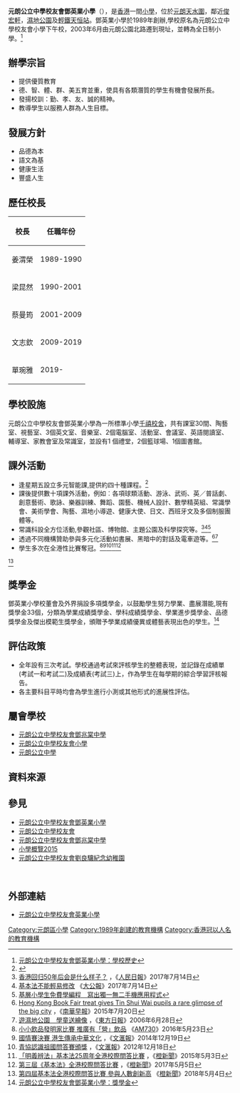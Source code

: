 {{Infobox School
| name        = 元朗公立中學校友會鄧英業小學<br/>Y.L.P.M.S. Alumni Association Tang Ying Yip Primary School
| other_name  = 
| image       = [[File:2022年6月-鄧英業小學B.jpg|280px]]
| logo        =
| motto       = 勤、孝、友、誠
| established = 1989年
| type        = 津貼小學
| religion    = 無
| affiliation = 
| district    = [[天水圍區|天水圍區]]
| grades      = 小學（小一至小六）
| principal   = 單琬雅女士
| vice_principal = 劉嘉麗女士，陸庭佳先生
| dean        = 
| college     = 
| house       = 
| sc          =
| cs          =
| faculty     = 
| staff       = 
| students    = 約1200人 - 30班
| athletics   = 
| conference  = 
| tree        =
| colors      = 
| mascot      = 
| magazine    = 
| free_label  = 學生性別
| free_text   = 男女
| free_label2 = 校網
| free_text2  = 72區
| free_label3 = 
| free_text3  = 
| address     = [[香港|香港]][[新界|新界]][[天水圍|天水圍]][[天瑞路|天瑞路]]86號
| tel    = 26178200
| fax         = 
| mail        = 
| website  = http://www.alu.edu.hk
}}

'''元朗公立中學校友會鄧英業小學'''（{{lang-en|Y.L.P.M.S. Alumni Association Tang Ying Yip Primary School}}），是[[香港|香港]]一間[[小學|小學]]，位於[[元朗|元朗]][[天水圍|天水圍]]，鄰近[[俊宏軒|俊宏軒]]，[[濕地公園|濕地公園]]及[[香港輕鐵|輕鐵]][[天恒站|天恒站]]。鄧英業小學於1989年創辦,學校原名為元朗公立中學校友會小學下午校，2003年6月由元朗公園北路遷到現址，並轉為全日制小學。<ref>[http://www.alu.edu.hk/?page_id=1943 元朗公立中學校友會鄧英業小學：學校歷史]</ref><br />

== 辦學宗旨 ==
* 提供優質教育
* 德、智、體、群、美五育並重，使具有各類潛質的學生有機會發展所長。
* 發揚校訓：勤、孝、友、誠的精神。
* 教導學生以服務人群為人生目標。

== 發展方針 ==
* 品德為本
* 語文為基
* 健康生活
* 豐盛人生

== 歷任校長 ==
{| class="wikitable"
!校長!!任職年份
|-
|姜渭榮||1989-1990
|-
|梁昆然||1990-2001
|-
|蔡曼筠||2001-2009
|-
|文志欽||2009-2019
|-
|單琬雅||2019-
|}

== 學校設施 ==
元朗公立中學校友會鄧英業小學為一所標準小學[[千禧校舍|千禧校舍]]，共有課室30間、陶藝室、視藝室、3個英文室、音樂室、2個電腦室、活動室、會議室、英語閱讀室、輔導室、家教會室及常識室，並設有1
個禮堂，2個籃球場、1個圖書館。

== 課外活動 ==
* 逢星期五設立多元智能課,提供約四十種課程。<ref>{{Cite web |url=http://www.alu.edu.hk/?page_id=2291 |title=元朗公立中學校友會鄧英業小學：多元智能 |accessdate=2015-09-19 |archive-date=2016-03-06 |archive-url=https://web.archive.org/web/20160306095519/http://www.alu.edu.hk/?page_id=2291 |dead-url=no }}</ref>
* 課後提供數十項課外活動，例如︰各項球類活動、游泳、武術、英／普話劇、創意藝術、歌詠、樂器訓練、舞蹈、園藝、機械人設計、數學精英組、常識學會、美術學會、陶藝、濕地小導遊、健康大使、日文、西班牙文及多個制服團體等。
* 常識科設全方位活動,參觀社區、博物館、主題公園及科學探究等。<ref>[http://paper.people.com.cn/rmrbhwb/html/2017-07/14/content_1790724.htm 香港回归50年后会是什么样子？] {{Wayback|url=http://paper.people.com.cn/rmrbhwb/html/2017-07/14/content_1790724.htm |date=20180629211231 }}，《[[人民日報|人民日報]]》2017年7月14日</ref><ref>[http://www.takungpao.com.hk/hongkong/text/2017/0714/97321.html 基本法不能輕易修改] {{Wayback|url=http://www.takungpao.com.hk/hongkong/text/2017/0714/97321.html |date=20191121071723 }}《[[大公報|大公報]]》2017年7月14日</ref><ref>[https://www.hk01.com/親子/165277 基層小學生免費學編程　寫出獨一無二手機應用程式]</ref>
* 透過不同機構贊助參與多元化活動如書展、黑暗中的對話及電車遊等。<ref>[http://www.scmp.com/news/hong-kong/education-community/article/1841316/hong-kong-book-fair-treat-gives-tin-shui-wai Hong Kong Book Fair treat gives Tin Shui Wai pupils a rare glimpse of the big city] {{Wayback|url=http://www.scmp.com/news/hong-kong/education-community/article/1841316/hong-kong-book-fair-treat-gives-tin-shui-wai |date=20201108101844 }}，《[[南華早報|南華早報]]》2015年7月20日</ref><ref>[http://orientaldaily.on.cc/archive/20060628/new/new_a04cnt.html 遊濕地公園　學童送繪像] {{Wayback|url=http://orientaldaily.on.cc/archive/20060628/new/new_a04cnt.html |date=20160305065859 }}，《[[東方日報|東方日報]]》2006年6月28日</ref>
* 學生多次在全港性比賽奪冠。<ref>[https://www.am730.com.hk/column/%E6%96%B0%E8%81%9E/%E5%B0%8F%E5%B0%8F%E9%A3%B2%E5%93%81%E7%99%BC%E6%98%8E%E5%AE%B6%E6%AF%94%E8%B3%BD-%E6%8E%A8%E5%BB%A3%E6%9C%89%E3%80%8C%E7%87%9F%E3%80%8D%E9%A3%B2%E5%93%81-18665 小小飲品發明家比賽 推廣有「營」飲品] {{Wayback|url=https://www.am730.com.hk/column/%E6%96%B0%E8%81%9E/%E5%B0%8F%E5%B0%8F%E9%A3%B2%E5%93%81%E7%99%BC%E6%98%8E%E5%AE%B6%E6%AF%94%E8%B3%BD-%E6%8E%A8%E5%BB%A3%E6%9C%89%E3%80%8C%E7%87%9F%E3%80%8D%E9%A3%B2%E5%93%81-18665 |date=20180629183050 }}《[[AM730|AM730]]》2016年5月23日</ref><ref>[http://pdf.wenweipo.com/2014/12/19/a25-48-1219.pdf 國情賽決賽 港生傳承中華文化] {{Wayback|url=http://pdf.wenweipo.com/2014/12/19/a25-48-1219.pdf |date=20160304075216 }}，《[[文滙報|文滙報]]》2014年12月19日</ref><ref>[http://paper.wenweipo.com/2012/12/18/HK1212180058.htm 青協認識祖國問答賽頒獎] {{Wayback|url=http://paper.wenweipo.com/2012/12/18/HK1212180058.htm |date=20160304072511 }}，《[[文滙報|文滙報]]》2012年12月18日</ref><ref>[http://www.orangenews.hk/news/system/2015/05/03/010012875.shtml 「明義辨法」基本法25周年全港校際問答比賽] {{Wayback|url=http://www.orangenews.hk/news/system/2015/05/03/010012875.shtml |date=20180629183109 }}，《[[橙新聞|橙新聞]]》2015年5月3日</ref><ref>[http://www.orangenews.hk/news/system/2017/05/05/010057566.shtml 第三屆《基本法》全港校際問答比賽] {{Wayback|url=http://www.orangenews.hk/news/system/2017/05/05/010057566.shtml |date=20180629183059 }}，《[[橙新聞|橙新聞]]》2017年5月5日</ref>
<ref>[http://www.orangenews.hk/culture/system/2018/05/04/010088550.shtml 第四屆基本法全港校際問答比賽 參與人數創新高] {{Wayback|url=http://www.orangenews.hk/culture/system/2018/05/04/010088550.shtml |date=20180629183101 }}《[[橙新聞|橙新聞]]》2018年5月4日</ref>

== 獎學金 ==
鄧英業小學校董會及外界捐設多項獎學金，以鼓勵學生努力學業、盡展潛能,現有獎學金33個，分類為學業成績獎學金、學科成績獎學金、學業進步獎學金、品德獎學金及傑出模範生獎學金，頒贈予學業成績優異或體藝表現出色的學生。<ref>[http://www.alu.edu.hk/?page_id=3733 元朗公立中學校友會鄧英業小學：獎學金]</ref><br />

== 評估政策 ==
* 全年設有三次考試。學校通過考試來評核學生的整體表現，並記錄在成績單(考試一和考試二)及成績表(考試三)上，作為學生在每學期的綜合學習評核報告。
* 各主要科目平時均會為學生進行小測或其他形式的進展性評估。

==屬會學校==
*[[元朗公立中學校友會鄧兆棠中學|元朗公立中學校友會鄧兆棠中學]]
*[[元朗公立中學校友會小學|元朗公立中學校友會小學]]
*[[元朗公立中學|元朗公立中學]]

== 資料來源 ==
{{Reflist}}


== 參見 ==
* [http://www.alu.edu.hk/ 元朗公立中學校友會鄧英業小學] {{Wayback|url=http://www.alu.edu.hk/ |date=20201025160117 }}
* [http://www.ylpmsaa.com.hk/ 元朗公立中學校友會] {{Wayback|url=http://www.ylpmsaa.com.hk/ |date=20181226224517 }}
* [http://www.tstss.edu.hk/ [[元朗公立中學校友會鄧兆棠中學|元朗公立中學校友會鄧兆棠中學]]]
* [http://www.chsc.hk/psp2015/chi/index.php 小學概覽2015] {{Wayback|url=http://www.tstss.edu.hk/ |date=20191020005331 }}
* [http://www.ylallsk.edu.hk/ 元朗公立中學校友會劉良驤紀念幼稚園] {{Wayback|url=http://www.ylallsk.edu.hk/ |date=20191020005325 }}
<br />

== 外部連結 ==
* [http://www.alu.edu.hk/ 元朗公立中學校友會英業小學] {{Wayback|url=http://www.alu.edu.hk/ |date=20201025160117 }}

{{元朗公立中學校友會學校}}
[[Category:元朗區小學|Category:元朗區小學]]
[[Category:1989年創建的教育機構|Category:1989年創建的教育機構]]
[[Category:香港冠以人名的教育機構|Category:香港冠以人名的教育機構]]